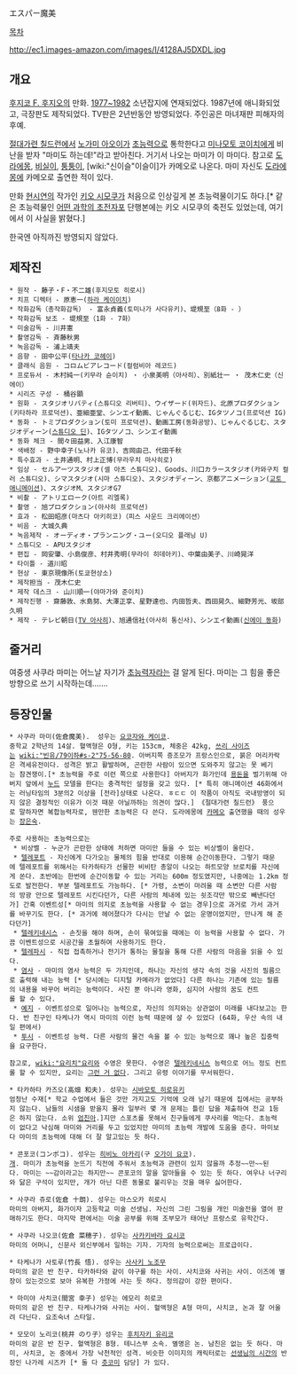 エスパー魔美

[[목차]] 

http://ec1.images-amazon.com/images/I/4128AJ5DXDL.jpg

== 개요 ==
[[후지코 후지오|후지코 F. 후지오]]의 만화. [http://ja.wikipedia.org/wiki/%E3%82%A8%E3%82%B9%E3%83%91%E3%83%BC%E9%AD%94%E7%BE%8E 1977~1982] 소년잡지에 연재되었다. 
1987년에 애니화되었고, 극장판도 제작되었다. TV판은 2년반동안 방영되었다. 주인공은 마녀재판 피해자의 후예.

[[절대가련 칠드런]]에서 [[노가미 아오이]]가 [[초능력]]으로 통학한다고 [[미나모토 코이치]]에게 비난을 받자 "마미도 하는데!"라고 받아친다. 거기서 나오는 마미가 이 마미다. 참고로 [[도라에몽]], [[비실이]], [[퉁퉁이]], [wiki:"신이슬"이슬이]가 카메오로 나온다. 마미 자신도 [[도라에몽]]에 카메오로 출연한 적이 있다. 

만화 [[현시연]]의 작가인 [[키오 시모쿠]]가 처음으로 인상깊게 본 초능력물이기도 하다.[* 같은 초능력물인 [[어떤 과학의 초전자포]] 단행본에는 키오 시모쿠의 축전도 있었는데, 여기에서 이 사실을 밝혔다.]

한국엔 아직까진 방영되지 않았다.

== 제작진 ==

 * 원작 - 藤子・F・不二雄(후지모토 히로시)
 * 치프 디렉터 - 原恵一([[하라 케이이치]])
 * 작화감독（총작화감독） - 富永貞義(토미나가 사다유키)、堤規至（8화 - ）
 * 작화감독 보조 - 堤規至（1화 - 7화）
 * 미술감독 - 川井憲
 * 촬영감독 - 斉藤秋男
 * 녹음감독 - 浦上靖夫
 * 음향 - 田中公平([[타나카 코헤이]])
 * 클래식 음원 - コロムビアレコード(컬럼비아 레코드)
 * 프로듀서 - 木村純一(키무라 슌이치) ・ 小泉美明（아사히）、別紙壮一 ・ 茂木仁史（신에이）
 * 시리즈 구성 - 桶谷顕
 * 원화 - スタジオリバティ(스튜디오 리버티)、ウイザード(위자드)、北原プロダクション(키타하라 프로덕션)、亜細亜堂、シンエイ動画、じゃんぐるじむ、IGタツノコ(프로덕션 IG)
 * 동화 - トミプロダクション(토미 프로덕션)、動画工房(동화공방)、じゃんぐるじむ、スタジオディーン([[스튜디오 딘]])、IGタツノコ、シンエイ動画
 * 동화 체크 - 間々田益男、入江康智
 * 색배정 - 野中幸子(노나카 유코)、吉岡由己、代田千秋
 * 특수효과 - 土井通明、村上正博(무라우치 마사히로)
 * 임상 - セルアーツスタジオ(셀 아츠 스튜디오)、Goods、川口カラースタジオ(카와구치 컬러 스튜디오)、シマスタジオ(시마 스튜디오)、スタジオディーン、京都アニメーション([[교토 애니메이션]])、スタジオM、スタジオG7
 * 비촬 - アトリエローク(아트 리엘록)
 * 촬영 - 旭プロダクション(아사히 프로덕션)
 * 효과 - 松田昭彦(마츠다 아키히코)（피스 사운드 크리에이션）
 * 비음 - 大城久典
 * 녹음제작 - オーディオ・プランニング・ユー(오디오 플래닝 U)
 * 스튜디오 - APUスタジオ
 * 편집 - 岡安肇、小島俊彦、村井秀明(무라이 히데아키)、中葉由美子、川崎晃洋
 * 타이틀 - 道川昭
 * 현상 - 東京現像所(토쿄현상소)
 * 제작担当 - 茂木仁史
 * 제작 데스크 - 山川順一(야마가와 준이치)
 * 제작진행 - 齋藤敦、水島努、大澤正享、星野達也、内田哲夫、西田晃久、細野芳光、坂部久明
 * 제작 - テレビ朝日([[TV 아사히]])、旭通信社(아사히 통신사)、シンエイ動画([[신에이 동화]])

== 줄거리 ==
여중생 사쿠라 마미는 어느날 자기가 [[초능력자]]라는 걸 알게 된다. 마미는 그 힘을 좋은 방향으로 쓰기 시작하는데…….
== 등장인물 ==
 * 사쿠라 마미(佐倉魔美).  성우는 [[요코자와 케이코]].
 중학교 2학년의 14살. 혈액형은 O형, 키는 153cm, 체중은 42kg, [[쓰리 사이즈]]는 [[wiki:"빈유/79이하#s-2"75-56-80]]. 아버지쪽 증조모가 프랑스인으로, 붉은 머리카락은 격세유전이다. 성격은 밝고 활발하며, 곤란한 사람이 있으면 도와주지 않고는 못 베기는 참견쟁이.[* 초능력을 주로 이런 쪽으로 사용한다] 아버지가 화가인데 [[용돈]]을 벌기위해 아버지 앞에서 [[누드]] 모델을 한다는 충격적인 설정을 갖고 있다. [* 특히 애니메이션 46화에서는 러닝타임의 3분의2 이상을 [전라]상태로 나온다. ㅎㄷㄷ 이 작품이 아직도 국내방영이 되지 않은 결정적인 이유가 이것 때문 아닐까하는 의견이 많다.] 《절대가련 칠드런》 풍으로 말하자면 복합능력자로, 웬만한 초능력은 다 쓴다. 도라에몽에 [[카메오]] 출연했을 때의 성우는 [[장은숙]].

 주로 사용하는 초능력으로는
  * 비상벨 - 누군가 곤란한 상태에 처하면 마미만 들을 수 있는 비상벨이 울린다.
  * [[텔레포트]] - 자신에게 다가오는 물체의 힘을 반대로 이용해 순간이동한다. 그렇기 때문에 텔레포트를 위해서는 타카하타가 선물한 비비탄 총알이 나오는 하트모양 브로치를 자신에게 쏜다. 초반에는 한번에 순간이동할 수 있는 거리는 600m 정도였지만, 나중에는 1.2km 정도로 발전한다. 부분 텔레포트도 가능하다. [* 가령, 소변이 마려울 때 소변만 다른 사람의 방광 안으로 텔레포트 시킨다던가, 다른 사람의 체내에 있는 쇳조각만 밖으로 빼낸다던가] 간혹 이벤트성[* 마미의 의지로 초능력을 사용할 수 없는 경우]으로 과거로 가서 과거를 바꾸기도 한다. [* 과거에 헤어졌다가 다시는 만날 수 없는 운명이었지만, 만나게 해 준다던가] 
  * [[텔레키네시스]] - 손짓을 해야 하며, 손이 묶여있을 때에는 이 능력을 사용할 수 없다. 가끔 이벤트성으로 시공간을 초월하여 사용하기도 한다.
  * [[텔레파시]] - 직접 접촉하거나 전기가 통하는 물질을 통해 다른 사람의 마음을 읽을 수 있다.
  * [[염사]] - 마미의 염사 능력은 두 가지인데, 하나는 자신의 생각 속의 것을 사진의 필름으로 출력해 내는 능력 [* 당시에는 디지털 카메라가 없었다] 다른 하나는 기존에 있는 필름의 내용을 바꾸어 버리는 능력이다. 사진 뿐 아니라 영화, 심지어 사람의 꿈도 컨트롤 할 수 있다.
  * [[예지]] - 이벤트성으로 일어나는 능력으로, 자신의 의지와는 상관없이 미래를 내다보고는 한다. 반 친구인 타케나가 역시 마미의 이런 능력 때문에 살 수 있었다 (64화, 우산 속의 내일 편에서)
  * [[투시]] - 이벤트성 능력. 다른 사람의 물건 속을 볼 수 있는 능력으로 꽤나 높은 집중력을 요구한다. 

 참고로, [[wiki:"요리치"요리]]와 수영은 못한다. 수영은 [[텔레키네시스]] 능력으로 어느 정도 컨트롤 할 수 있지만, 요리는 [[그런 거 없다]]. 그리고 유령 이야기를 무서워한다.

 * 타카하타 카즈오(高畑 和夫). 성우는 [[시바모토 히로유키]]  
 엄청난 수재[* 학교 수업에서 들은 것만 가지고도 기억에 오래 남기 때문에 집에서는 공부하지 않는다. 남들의 시샘을 받을지 몰라 일부러 몇 개 문제는 틀린 답을 제출하여 전교 1등은 하지 않는다. 소위 [[엄친아]].]지만 스포츠를 못해서 친구들에게 쿠사리를 먹는다. 초능력이 없다고 낙심해 마미와 거리를 두고 있었지만 마미의 초능력 개발에 도움을 준다. 마미보다 마미의 초능력에 대해 더 잘 알고있는 듯 하다.

 * 콘포코(コンポコ). 성우는 [[히비노 아카리]](구 [[오가이 요코]]). 
 [[개]]. 마미가 초능력을 눈뜨기 직전에 주워서 초능력과 관련이 있지 않을까 추정~~만~~된다. 마미는 ~~감이라고는 하지만~~ 콘포코의 말을 알아들을 수 있는 듯 하다. 여우나 너구리와 닮은 구석이 있지만, 개가 아닌 다른 동물로 불리우는 것을 매우 싫어한다.



 * 사쿠라 쥬로(佐倉 十朗). 성우는 마스오카 히로시
 마미의 아버지, 화가이자 고등학교 미술 선생님. 자신의 그린 그림을 개인 미술전을 열어 판매하기도 한다. 마지막 편에서는 미술 공부를 위해 조부모가 태어난 프랑스로 유학간다.

 * 사쿠라 나오코(佐倉 菜穂子). 성우는 [[사카키바라 요시코]]
 마미의 어머니, 신문사 외신부에서 일하는 기자. 기자의 능력으로써는 프로급이다.



 * 타케나가 사토루(竹長 悟). 성우는 [[사사키 노조무]]
 마미의 같은 반 친구. 타카하타와 같이 야구를 하는 사이. 사치코와 사귀는 사이. 이즈에 별장이 있는것으로 보아 유복한 가정에 사는 듯 하다. 정의감이 강한 편이다.

 * 마미야 사치코(間宮 幸子) 성우는 에모리 히로코
 마미의 같은 반 친구. 타케나가와 사귀는 사이. 혈액형은 A형 마미, 사치코, 논과 잘 어울려 다닌다. 요조숙녀 스타일.

 * 모모이 노리코(桃井 のり子）성우는 [[후치자키 유리코]]
 마미의 같은 반 친구. 혈액형은 B형. 테니스부 소속. 별명은 논. 남친은 없는 듯 하다. 마미, 사치코, 논 중에서 가장 낙천적인 성격. 비슷한 이미지의 캐릭터로는 [[선생님의 시간]]의 반장인 나가레 시즈카 [* 둘 다 [[츳코미]] 담당] 가 있다.

